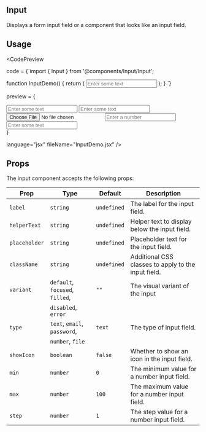 
## Input

Displays a form input field or a component that looks like an input field.

## Usage

<CodePreview

code = {`import { Input } from '@components/Input/Input';

function InputDemo() {
  return (
    <Input placeholder="Enter some text" type="email" className="input-field" />
  );
}
`}

preview = {
  <div style={{display:"flex", flexDirection: "column", alignItems:"center", justifyContetn:"center", flexWrap:"wrap", gap:"1rem"}}>
  <ComponentCard>
    <Input placeholder="Enter some text" type="email" className="input-field" />
  </ComponentCard>
  <ComponentCard>
    <Input placeholder="Enter some text" type="text" className="input-field" />
  </ComponentCard>
  <ComponentCard>
    <Input placeholder="Add a file" type="file" className="input-field" />
  </ComponentCard>
  <ComponentCard>
    <Input
      placeholder="Enter a number"
      type="number"
      min={0}
      max={100}
      step={1}
      className="input-field"
    />
  </ComponentCard>
  <ComponentCard>
    <Input
      placeholder="Enter some text"
      type="password"
      showIcon={true}
      variant="error"
      className="input-field"
    />
  </ComponentCard>
</div>
}

language="jsx"
fileName="InputDemo.jsx" />

## Props

The input component accepts the following props:

| Prop          | Type                            |Default       | Description                                                                 |
|------------   |--------------------             |-----------   |-----------------------------------------------------------------------------|
|`label`        | `string`                        | `undefined`  | The label for the input field.                                              |
|`helperText`   | `string`                        | `undefined`  | Helper text to display below the input field.                               |
|`placeholder`  | `string`                        | `undefined`  | Placeholder text for the input field.                                       |
|`className`    | `string`                        | `undefined`  | Additional CSS classes to apply to the input field.                         |
|`variant`      | `default`, `focused`, `filled`, | `""`         | The visual variant of the input                                             |
|               | `disabled`, `error`             |              |                                                                             | 
|`type`         | `text`, `email`, `password`,    | `text`       | The type of input field.                                                    |
|               | `number`, `file`                |              |                                                                             |
|`showIcon`     | `boolean`                       | `false`      | Whether to show an icon in the input field.                                 |
|`min`          | `number`                        | `0`          | The minimum value for a number input field.                                 |
|`max`          | `number`                        | `100`        | The maximum value for a number input field.                                 |
|`step`         | `number`                        | `1`          | The step value for a number input field.                                    |
